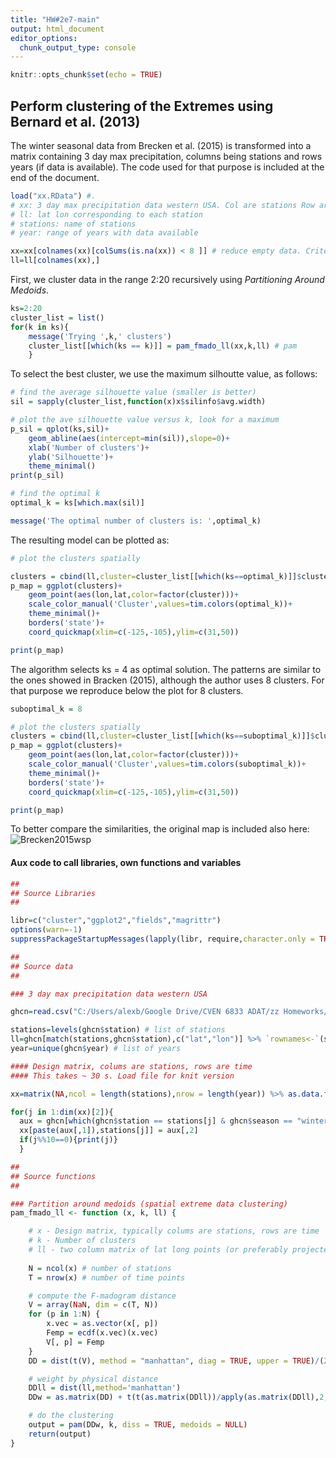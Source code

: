 ```yaml
---
title: "HW#2e7-main"
output: html_document
editor_options: 
  chunk_output_type: console
---
```


```r
knitr::opts_chunk$set(echo = TRUE)
```

## Perform clustering of the Extremes using Bernard et al. (2013)

The winter seasonal data from Brecken et al. (2015) is transformed into a matrix containing 3 day max precipitation, columns being stations and rows years (if data is available). The code used for that purpose is included at the end of the document.

```r
load("xx.RData") #. 
# xx: 3 day max precipitation data western USA. Col are stations Row are years
# ll: lat lon corresponding to each station
# stations: name of stations
# year: range of years with data available

xx=xx[colnames(xx)[colSums(is.na(xx)) < 8 ]] # reduce empty data. Criteria: match number
ll=ll[colnames(xx),]
```

First, we cluster data in the range 2:20 recursively using *Partitioning Around Medoids*.

```r
ks=2:20
cluster_list = list()
for(k in ks){
    message('Trying ',k,' clusters')
    cluster_list[[which(ks == k)]] = pam_fmado_ll(xx,k,ll) # pam
    }
```

To select the best cluster, we use the maximum silhoutte value, as follows:

```r
# find the average silhouette value (smaller is better)
sil = sapply(cluster_list,function(x)x$silinfo$avg.width)

# plot the ave silhouette value versus k, look for a maximum
p_sil = qplot(ks,sil)+
    geom_abline(aes(intercept=min(sil)),slope=0)+
    xlab('Number of clusters')+
    ylab('Silhouette')+
    theme_minimal()
print(p_sil)

# find the optimal k
optimal_k = ks[which.max(sil)]

message('The optimal number of clusters is: ',optimal_k)

```

The resulting model can be plotted as:

```r

# plot the clusters spatially

clusters = cbind(ll,cluster=cluster_list[[which(ks==optimal_k)]]$clustering)
p_map = ggplot(clusters)+
    geom_point(aes(lon,lat,color=factor(cluster)))+
    scale_color_manual('Cluster',values=tim.colors(optimal_k))+
    theme_minimal()+
    borders('state')+
    coord_quickmap(xlim=c(-125,-105),ylim=c(31,50))

print(p_map)
```

The algorithm selects ks = 4 as optimal solution. The patterns are similar to the ones showed in Bracken (2015), although the author uses 8 clusters. For that purpose we reproduce below the plot for 8 clusters.

```r
suboptimal_k = 8

# plot the clusters spatially
clusters = cbind(ll,cluster=cluster_list[[which(ks==suboptimal_k)]]$clustering)
p_map = ggplot(clusters)+
    geom_point(aes(lon,lat,color=factor(cluster)))+
    scale_color_manual('Cluster',values=tim.colors(suboptimal_k))+
    theme_minimal()+
    borders('state')+
    coord_quickmap(xlim=c(-125,-105),ylim=c(31,50))

print(p_map)
```

To better compare the similarities, the original map is included also here:
![Brecken2015wsp](https://albegon1.github.io/CVEN6833-HW-2/bracken2015wsp.JPG)

#### Aux code to call libraries, own functions and variables

```r
##
## Source Libraries
##

libr=c("cluster","ggplot2","fields","magrittr")
options(warn=-1)
suppressPackageStartupMessages(lapply(libr, require,character.only = TRUE))

##
## Source data
##

### 3 day max precipitation data western USA

ghcn=read.csv("C:/Users/alexb/Google Drive/CVEN 6833 ADAT/zz Homeworks/HW#2/ghcn_3day_max_west_us.csv")

stations=levels(ghcn$station) # list of stations
ll=ghcn[match(stations,ghcn$station),c("lat","lon")] %>% `rownames<-`(stations) # lat lon ass. with stations
year=unique(ghcn$year) # list of years
```
```r

#### Design matrix, colums are stations, rows are time
#### This takes ~ 30 s. Load file for knit version

xx=matrix(NA,ncol = length(stations),nrow = length(year)) %>% as.data.frame(.,row.names=year) %>% set_colnames(stations)

for(j in 1:dim(xx)[2]){
  aux = ghcn[which(ghcn$station == stations[j] & ghcn$season == "winter"),c("year","max")]
  xx[paste(aux[,1]),stations[j]] = aux[,2]
  if(j%%10==0){print(j)}
  }
```
```r
##
## Source functions
## 

### Partition around medoids (spatial extreme data clustering)
pam_fmado_ll <- function (x, k, ll) {

    # x - Design matrix, typically colums are stations, rows are time 
    # k - Number of clusters
    # ll - two column matrix of lat long points (or preferably projected) with N rows
    
    N = ncol(x) # number of stations 
    T = nrow(x) # number of time points

    # compute the F-madogram distance
    V = array(NaN, dim = c(T, N))
    for (p in 1:N) {
        x.vec = as.vector(x[, p])
        Femp = ecdf(x.vec)(x.vec)
        V[, p] = Femp
    }
    DD = dist(t(V), method = "manhattan", diag = TRUE, upper = TRUE)/(2 * T)

    # weight by physical distance
    DDll = dist(ll,method='manhattan')
    DDw = as.matrix(DD) + t(t(as.matrix(DDll))/apply(as.matrix(DDll),2,max))*max(as.matrix(DD))

    # do the clustering
    output = pam(DDw, k, diss = TRUE, medoids = NULL)
    return(output)
}

```
